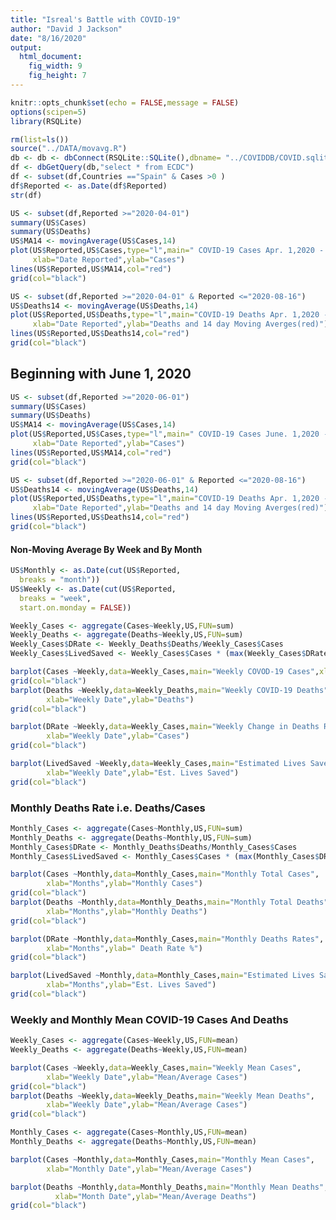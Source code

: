 ---
title: "Isreal's Battle with COVID-19"
author: "David J Jackson"
date: "8/16/2020"
output: 
  html_document: 
    fig_width: 9
    fig_height: 7
---

```{r setup, include=FALSE}
knitr::opts_chunk$set(echo = FALSE,message = FALSE)
options(scipen=5)
library(RSQLite)
```
```{r}
rm(list=ls())
source("../DATA/movavg.R")
db <- db <- dbConnect(RSQLite::SQLite(),dbname= "../COVIDDB/COVID.sqlite3")
df <- dbGetQuery(db,"select * from ECDC")
df <- subset(df,Countries =="Spain" & Cases >0 )
df$Reported <- as.Date(df$Reported)
str(df)

```
```{r}
US <- subset(df,Reported >="2020-04-01")
summary(US$Cases)
summary(US$Deaths)
US$MA14 <- movingAverage(US$Cases,14)
plot(US$Reported,US$Cases,type="l",main=" COVID-19 Cases Apr. 1,2020 - Aug. 16, 2020",
     xlab="Date Reported",ylab="Cases")
lines(US$Reported,US$MA14,col="red")
grid(col="black")
```
```{r}
US <- subset(df,Reported >="2020-04-01" & Reported <="2020-08-16")
US$Deaths14 <- movingAverage(US$Deaths,14)
plot(US$Reported,US$Deaths,type="l",main="COVID-19 Deaths Apr. 1,2020 - Aug. 16, 2020",
     xlab="Date Reported",ylab="Deaths and 14 day Moving Averges(red)")
lines(US$Reported,US$Deaths14,col="red")
grid(col="black")
```

## Beginning with June 1, 2020

```{r}
US <- subset(df,Reported >="2020-06-01")
summary(US$Cases)
summary(US$Deaths)
US$MA14 <- movingAverage(US$Cases,14)
plot(US$Reported,US$Cases,type="l",main=" COVID-19 Cases June. 1,2020 - Aug. 16, 2020",
     xlab="Date Reported",ylab="Cases")
lines(US$Reported,US$MA14,col="red")
grid(col="black")
```
```{r}
US <- subset(df,Reported >="2020-06-01" & Reported <="2020-08-16")
US$Deaths14 <- movingAverage(US$Deaths,14)
plot(US$Reported,US$Deaths,type="l",main="COVID-19 Deaths Apr. 1,2020 - Aug. 16, 2020",
     xlab="Date Reported",ylab="Deaths and 14 day Moving Averges(red)")
lines(US$Reported,US$Deaths14,col="red")
grid(col="black")
```

#### Non-Moving Average By Week and By Month

```{r}
US$Monthly <- as.Date(cut(US$Reported,
  breaks = "month"))
US$Weekly <- as.Date(cut(US$Reported,
  breaks = "week",
  start.on.monday = FALSE))

```
```{r}
Weekly_Cases <- aggregate(Cases~Weekly,US,FUN=sum)
Weekly_Deaths <- aggregate(Deaths~Weekly,US,FUN=sum)
Weekly_Cases$DRate <- Weekly_Deaths$Deaths/Weekly_Cases$Cases
Weekly_Cases$LivedSaved <- Weekly_Cases$Cases * (max(Weekly_Cases$DRate) - Weekly_Cases$DRate)

```
```{r}
barplot(Cases ~Weekly,data=Weekly_Cases,main="Weekly COVOD-19 Cases",xlab="Weekly Date",ylab="Cases")
grid(col="black")
barplot(Deaths ~Weekly,data=Weekly_Deaths,main="Weekly COVID-19 Deaths",
        xlab="Weekly Date",ylab="Deaths")
grid(col="black")

barplot(DRate ~Weekly,data=Weekly_Cases,main="Weekly Change in Deaths Rates",
        xlab="Weekly Date",ylab="Cases")
grid(col="black")

barplot(LivedSaved ~Weekly,data=Weekly_Cases,main="Estimated Lives Saved Per Week",
        xlab="Weekly Date",ylab="Est. Lives Saved")
grid(col="black")
```

###  Monthly Deaths Rate i.e. Deaths/Cases

```{r}

Monthly_Cases <- aggregate(Cases~Monthly,US,FUN=sum)
Monthly_Deaths <- aggregate(Deaths~Monthly,US,FUN=sum)
Monthly_Cases$DRate <- Monthly_Deaths$Deaths/Monthly_Cases$Cases
Monthly_Cases$LivedSaved <- Monthly_Cases$Cases * (max(Monthly_Cases$DRate) - Monthly_Cases$DRate)

```
```{r}
barplot(Cases ~Monthly,data=Monthly_Cases,main="Monthly Total Cases",
        xlab="Months",ylab="Monthly Cases")
grid(col="black")
barplot(Deaths ~Monthly,data=Monthly_Deaths,main="Monthly Total Deaths",
        xlab="Months",ylab="Monthly Deaths")
grid(col="black")

barplot(DRate ~Monthly,data=Monthly_Cases,main="Monthly Deaths Rates",
        xlab="Months",ylab=" Death Rate %")
grid(col="black")

barplot(LivedSaved ~Monthly,data=Monthly_Cases,main="Estimated Lives Saved",
        xlab="Months",ylab="Est. Lives Saved")
grid(col="black")
```

### Weekly and Monthly Mean COVID-19 Cases And Deaths

```{r}
Weekly_Cases <- aggregate(Cases~Weekly,US,FUN=mean)
Weekly_Deaths <- aggregate(Deaths~Weekly,US,FUN=mean)
```
```{r}
barplot(Cases ~Weekly,data=Weekly_Cases,main="Weekly Mean Cases",
        xlab="Weekly Date",ylab="Mean/Average Cases")
grid(col="black")
barplot(Deaths ~Weekly,data=Weekly_Deaths,main="Weekly Mean Deaths",
        xlab="Weekly Date",ylab="Mean/Average Cases")
grid(col="black")
```
```{r}
Monthly_Cases <- aggregate(Cases~Monthly,US,FUN=mean)
Monthly_Deaths <- aggregate(Deaths~Monthly,US,FUN=mean)
```
```{r}
barplot(Cases ~Monthly,data=Monthly_Cases,main="Monthly Mean Cases",
        xlab="Monthly Date",ylab="Mean/Average Cases")

barplot(Deaths ~Monthly,data=Monthly_Deaths,main="Monthly Mean Deaths",
          xlab="Month Date",ylab="Mean/Average Deaths")
grid(col="black")
```
